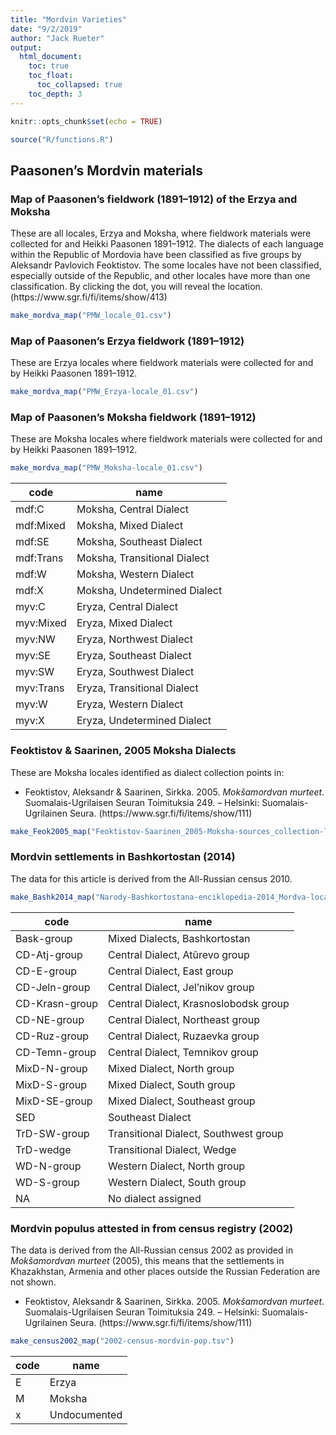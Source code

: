 ```yaml
---
title: "Mordvin Varieties"
date: "9/2/2019"
author: "Jack Rueter"
output: 
  html_document:
    toc: true
    toc_float:
      toc_collapsed: true
    toc_depth: 3
---
```


```r
knitr::opts_chunk$set(echo = TRUE)
```


```r
source("R/functions.R")
```

## Paasonen's Mordvin materials

### Map of Paasonen's fieldwork (1891–1912) of the Erzya and Moksha

These are all locales, Erzya and Moksha, where fieldwork materials
were collected for and Heikki Paasonen 1891–1912. 
The dialects of each language within the Republic of Mordovia 
have been classified as five groups by Aleksandr Pavlovich Feoktistov. 
The some locales have not been classified, especially outside of the
Republic, and other locales have more than one classification.
By clicking the dot, you will reveal the location. (https://www.sgr.fi/fi/items/show/413)


```r
make_mordva_map("PMW_locale_01.csv")
```

### Map of Paasonen's Erzya fieldwork (1891–1912)

These are Erzya locales where fieldwork materials
were collected for and by Heikki Paasonen 1891–1912.


```r
make_mordva_map("PMW_Erzya-locale_01.csv")
```


### Map of Paasonen's Moksha fieldwork (1891–1912)

These are Moksha locales where fieldwork materials
were collected for and by Heikki Paasonen 1891–1912.


```r
make_mordva_map("PMW_Moksha-locale_01.csv")
```

| code | name  |
|------|-------|
|mdf:C|Moksha, Central Dialect|
|mdf:Mixed| Moksha, Mixed Dialect|
|mdf:SE| Moksha, Southeast Dialect|
|mdf:Trans| Moksha, Transitional Dialect|
|mdf:W| Moksha, Western Dialect|
|mdf:X| Moksha, Undetermined Dialect|
|myv:C| Eryza, Central Dialect|
|myv:Mixed| Eryza, Mixed Dialect|
|myv:NW| Eryza, Northwest Dialect|
|myv:SE| Eryza, Southeast Dialect|
|myv:SW| Eryza, Southwest Dialect|
|myv:Trans| Eryza, Transitional Dialect|
|myv:W| Eryza, Western Dialect|
|myv:X| Eryza, Undetermined Dialect|


### Feoktistov & Saarinen, 2005 Moksha Dialects

These are Moksha locales identified as dialect collection points in:

* Feoktistov, Aleksandr & Saarinen, Sirkka. 2005. _Mokšamordvan murteet_. Suomalais-Ugrilaisen Seuran Toimituksia 249.  – Helsinki: Suomalais-Ugrilainen Seura. (https://www.sgr.fi/fi/items/show/111)

```r
make_Feok2005_map("Feoktistov-Saarinen_2005-Moksha-sources_collection-locales.tsv")
```

### Mordvin settlements in Bashkortostan (2014)

The data for this article is derived from the All-Russian census 2010.

```r
make_Bashk2014_map("Narody-Bashkortostana-enciklopedia-2014_Mordva-locales.tsv")
```

| code | name  |
|------|-------|
|Bask-group| Mixed Dialects, Bashkortostan|
|CD-Atj-group|Central Dialect, Atûrevo group|
|CD-E-group|Central Dialect, East group|
|CD-Jeln-group|Central Dialect, Jelʼnikov group|
|CD-Krasn-group|Central Dialect, Krasnoslobodsk group|
|CD-NE-group|Central Dialect, Northeast group|
|CD-Ruz-group|Central Dialect, Ruzaevka group|
|CD-Temn-group|Central Dialect, Temnikov group|
|MixD-N-group|Mixed Dialect, North group|
|MixD-S-group|Mixed Dialect, South group|
|MixD-SE-group|Mixed Dialect, Southeast group|
|SED|Southeast Dialect|
|TrD-SW-group|Transitional Dialect, Southwest group|
|TrD-wedge|Transitional Dialect, Wedge|
|WD-N-group|Western Dialect, North group|
|WD-S-group|Western Dialect, South group|
|NA|No dialect assigned|


### Mordvin populus attested in from census registry (2002)

The data is derived from the All-Russian census 2002 as provided in *Mokšamordvan murteet* (2005), this means that the settlements in Khazakhstan, Armenia and other places outside the Russian Federation are not shown.

* Feoktistov, Aleksandr & Saarinen, Sirkka. 2005. _Mokšamordvan murteet_. Suomalais-Ugrilaisen Seuran Toimituksia 249.  – Helsinki: Suomalais-Ugrilainen Seura. (https://www.sgr.fi/fi/items/show/111)

```r
make_census2002_map("2002-census-mordvin-pop.tsv")
```

| code | name  |
|------|-------|
|E| Erzya|
|M|Moksha|
|x|Undocumented|

